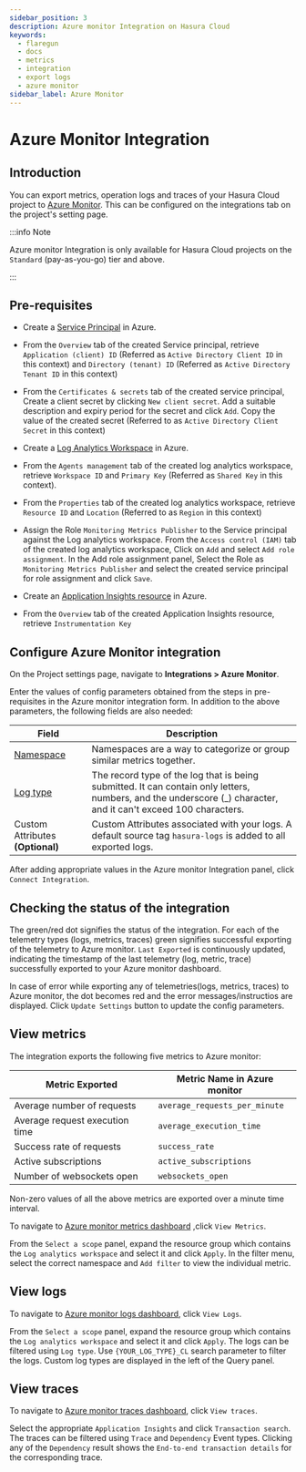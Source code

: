 ```yaml
---
sidebar_position: 3
description: Azure monitor Integration on Hasura Cloud
keywords:
  - flaregun
  - docs
  - metrics
  - integration
  - export logs
  - azure monitor
sidebar_label: Azure Monitor
---
```



# Azure Monitor Integration

## Introduction

You can export metrics, operation logs and traces of your Hasura Cloud project to [Azure Monitor](https://azure.microsoft.com/en-in/services/monitor/). This can be configured on the integrations tab on the project's setting page.

:::info Note

Azure monitor Integration is only available for Hasura Cloud projects on the `Standard` (pay-as-you-go) tier and above.

:::

## Pre-requisites

- Create a [Service Principal](https://docs.microsoft.com/en-us/azure/active-directory/develop/howto-create-service-principal-portal#register-an-application-with-azure-ad-and-create-a-service-principal) in Azure.

- From the `Overview` tab of the created Service principal, retrieve `Application (client) ID` (Referred as `Active Directory Client ID` in this context) and `Directory (tenant) ID` (Referred as `Active Directory Tenant ID` in this context)

  <Thumbnail
    src="/img/graphql/cloud/metrics/service-principal-properties.png"
    alt="Service Principal Properties"
    width="1146px"
  />

- From the `Certificates & secrets` tab of the created service principal, Create a client secret by clicking `New client secret`. Add a suitable description and expiry period for the secret and click `Add`. Copy the value of the created secret (Referred to as `Active Directory Client Secret` in this context)

  <Thumbnail
    src="/img/graphql/cloud/metrics/service-principal-secret.png"
    alt="Service Principal Secret"
    width="1146px"
  />

- Create a [Log Analytics Workspace](https://docs.microsoft.com/en-us/azure/azure-monitor/logs/quick-create-workspace) in Azure.

- From the `Agents management` tab of the created log analytics workspace, retrieve `Workspace ID` and `Primary Key` (Referred as `Shared Key` in this context).

  <Thumbnail
    src="/img/graphql/cloud/metrics/log-analytics-workspace-config.png"
    alt="Log Analytics workspace config parameters"
    width="1146px"
  />

- From the `Properties` tab of the created log analytics workspace, retrieve `Resource ID` and `Location` (Referred to as `Region` in this context)

  <Thumbnail
    src="/img/graphql/cloud/metrics/log-analytics-properties.png"
    alt="Log Analytics Properties"
    width="1146px"
  />

- Assign the Role `Monitoring Metrics Publisher` to the Service principal against the Log analytics workspace. From the `Access control (IAM)` tab of the created log analytics workspace, Click on `Add` and select `Add role assignment`. In the Add role assignment panel, Select the Role as `Monitoring Metrics Publisher` and select the created service principal for role assignment and click `Save`.

  <Thumbnail
    src="/img/graphql/cloud/metrics/service-principal-role.png"
    alt="Service Principal Role"
    width="1146px"
  />

- Create an [Application Insights resource](https://docs.microsoft.com/en-us/azure/azure-monitor/app/create-new-resource>) in Azure.

- From the `Overview` tab of the created Application Insights resource, retrieve `Instrumentation Key`

  <Thumbnail
    src="/img/graphql/cloud/metrics/azure-instrumentation-key.png"
    alt="Instrumentation Key"
    width="1146px"
  />

## Configure Azure Monitor integration

On the Project settings page, navigate to **Integrations > Azure Monitor**.

<Thumbnail
  src="/img/graphql/cloud/metrics/integrate-azure-monitor.png"
  alt="Configure Azure Monitor Integration"
  width="1146px"
/>

Enter the values of config parameters obtained from the steps in pre-requisites in the Azure monitor integration form. In addition to the above parameters, the following fields are also needed:

| Field                                                                                                          | Description                                                                                                                                                      |
| -------------------------------------------------------------------------------------------------------------- | ---------------------------------------------------------------------------------------------------------------------------------------------------------------- |
| [Namespace](https://docs.microsoft.com/en-us/azure/azure-monitor/essentials/metrics-custom-overview#namespace) | Namespaces are a way to categorize or group similar metrics together.                                                                                            |
| [Log type](https://docs.microsoft.com/en-us/azure/azure-monitor/logs/data-collector-api#request-headers)       | The record type of the log that is being submitted. It can contain only letters, numbers, and the underscore (\_) character, and it can't exceed 100 characters. |
| Custom Attributes **(Optional)**                                                                               | Custom Attributes associated with your logs. A default source tag `hasura-logs` is added to all exported logs.                                                   |

After adding appropriate values in the Azure monitor Integration panel, click `Connect Integration`.

## Checking the status of the integration

The green/red dot signifies the status of the integration. For each of the telemetry types (logs, metrics, traces) green signifies successful exporting of the telemetry to Azure monitor.
`Last Exported` is continuously updated, indicating the timestamp of the last telemetry (log, metric, trace) successfully exported to your Azure monitor dashboard.

<Thumbnail
  src="/img/graphql/cloud/metrics/configure-azure-monitor-done.png"
  alt="Azure monitor Integration successfully configured"
  width="1146px"
/>

In case of error while exporting any of telemetries(logs, metrics, traces) to Azure monitor, the dot becomes red and the error messages/instructios are displayed. Click `Update Settings` button to update the config parameters.

<Thumbnail
  src="/img/graphql/cloud/metrics/configure-azure-monitor-fail.png"
  alt="Azure monitor Integration unable to push logs"
  width="1146px"
/>

## View metrics

The integration exports the following five metrics to Azure monitor:

| Metric Exported                | Metric Name in Azure monitor  |
| ------------------------------ | ----------------------------- |
| Average number of requests     | `average_requests_per_minute` |
| Average request execution time | `average_execution_time`      |
| Success rate of requests       | `success_rate`                |
| Active subscriptions           | `active_subscriptions`        |
| Number of websockets open      | `websockets_open`             |

Non-zero values of all the above metrics are exported over a minute time interval.

To navigate to [Azure monitor metrics dashboard](https://portal.azure.com/#blade/Microsoft_Azure_Monitoring/AzureMonitoringBrowseBlade/metrics) ,click `View Metrics`.

<Thumbnail
  src="/img/graphql/cloud/metrics/azure-monitor-view-metrics.png"
  alt="Azure monitor Integration successfully configured"
  width="1146px"
/>

From the `Select a scope` panel, expand the resource group which contains the `Log analytics workspace` and select it and click `Apply`. In the filter menu, select the correct namespace and `Add filter` to view the individual metric.

<Thumbnail
  src="/img/graphql/cloud/metrics/azure-monitor-metrics.png"
  alt="Metrics successfully exported to Azure monitor"
  width="1146px"
/>

## View logs

To navigate to [Azure monitor logs dashboard](https://portal.azure.com/#blade/Microsoft_Azure_Monitoring/AzureMonitoringBrowseBlade/logs), click `View Logs`.

<Thumbnail
  src="/img/graphql/cloud/metrics/azure-monitor-view-logs.png"
  alt="Azure monitor Integration successfully configured"
  width="1146px"
/>

From the `Select a scope` panel, expand the resource group which contains the `Log analytics workspace` and select it and click `Apply`. The logs can be filtered using `Log type`. Use `{YOUR_LOG_TYPE}_CL` search parameter to filter the logs. Custom log types are displayed in the left of the Query panel.

<Thumbnail
  src="/img/graphql/cloud/metrics/azure-monitor-logs.png"
  alt="Logs successfully exported to Azure monitor"
  width="1146px"
/>

## View traces

To navigate to [Azure monitor traces dashboard](https://portal.azure.com/#blade/Microsoft_Azure_Monitoring/AzureMonitoringBrowseBlade/applicationsInsights), click `View traces`.

<Thumbnail
  src="/img/graphql/cloud/metrics/azure-monitor-view-traces.png"
  alt="Application Insights Instrumentation Key"
  width="1146px"
/>

Select the appropriate `Application Insights` and click `Transaction search`. The traces can be filtered using `Trace` and `Dependency` Event types. Clicking any of the `Dependency` result shows the `End-to-end transaction details` for the corresponding trace.

<Thumbnail
  src="/img/graphql/cloud/metrics/azure-monitor-trace-flame-graph.png"
  alt="Traces successfully exported to Azure monitor"
  width="1146px"
/>
